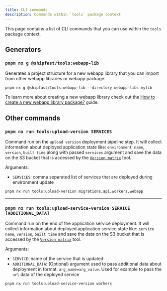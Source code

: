 ```yaml
---
title: CLI commands
description: Commands within `tools` package context
---
```



This page contains a list of CLI commands that you can use within the `tools` package context.

## Generators

### `pnpm nx g @shipfast/tools:webapp-lib`

Generates a project structure for a new webapp library that you can import from other webapp libraries or webapp
package.


```shell title="Example usage"
pnpm nx g @shipfast/tools:webapp-lib --directory webapp-libs mylib
```

To learn more about creating a new webapp library check out the
[How to create a new webapp library package?](../../working/project-structure/create-web-lib) guide.

## Other commands

### `pnpm nx run tools:upload-version SERVICES`

<RunOnCICautionPartial />

Command run on the `upload version` deployment pipeline step. It will collect information about deployed application
state like: `environment name`, `version`, `built time` along with passed `services` argument and save the data on the
S3 bucket that is accessed by the [`Version matrix`](../../working/dev-tools/version-matrix) tool.

Arguments:
- `SERVICES`: comma separated list of services that are deployed during environment update

```bash title="Example usage"
pnpm nx run tools:upload-version migrations,api,workers,webapp
```

---

### `pnpm nx run tools:upload-service-version SERVICE [ADDITIONAL_DATA]`

<RunOnCICautionPartial />

Command run on the end of the application service deployment. It will collect information about deployed application
service state like: `service name`, `version`, `built time` and save the data on the S3 bucket that is accessed
by the [`Version matrix`](../../working/dev-tools/version-matrix) tool.

Arguments:
- `SERVICE`: name of the service that is updated
- `ADDITIONAL_DATA`: (Optional) argument used to pass additional data about deployment in format: `arg_name=arg_value`.
Used for example to pass the `url` data of the deployed service

```bash title="Example usage"
pnpm nx run tools:upload-service-version workers
```
